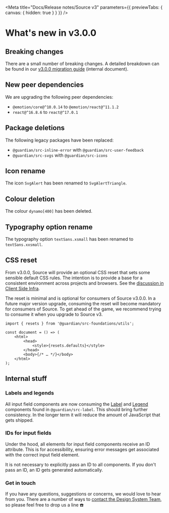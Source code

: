 
<Meta
	title="Docs/Release notes/Source v3"
	parameters={{ previewTabs: { canvas: { hidden: true } } }}
/>

# What's new in v3.0.0

## Breaking changes

There are a small number of breaking changes. A detailed breakdown can be found in our [v3.0.0 migration guide](https://docs.google.com/document/d/1qmHSCCCRs98LI9vN2B8I0yjqBAsRfJclEqcPma0wqbI/edit) (internal document).

## New peer dependencies

We are upgrading the following peer dependencies:

-   `@emotion/core@^10.0.14` to `@emotion/react@^11.1.2`
-   `react@^16.8.6` to `react@^17.0.1`

## Package deletions

The following legacy packages have been replaced:

-   `@guardian/src-inline-error` with `@guardian/src-user-feedback`
-   `@guardian/src-svgs` with `@guardian/src-icons`

## Icon rename

The icon `SvgAlert` has been renamed to `SvgAlertTriangle`.

## Colour deletion

The colour `dynamo[400]` has been deleted.

## Typography option rename

The typography option `textSans.xsmall` has been renamed to `textSans.xxsmall`.

## CSS reset

From v3.0.0, Source will provide an optional CSS reset that sets some sensible default CSS rules. The intention is to provide a base for a consistent environment across projects and browsers. See the [discussion in Client Side Infra](https://github.com/orgs/guardian/teams/client-side-infra/discussions/17).

The reset is minimal and is optional for consumers of Source v3.0.0. In a future major version upgrade, consuming the reset will become mandatory for consumers of Source. To get ahead of the game, we recommend trying to consume it when you upgrade to Source v3.

```tsx
import { resets } from '@guardian/src-foundations/utils';

const document = () => (
	<html>
		<head>
			<style>{resets.defaults}</style>
		</head>
		<body>{/* … */}</body>
	</html>
);
```

## Internal stuff

### Labels and legends

All input field components are now consuming the [Label](https://guardian.github.io/source/?path=/docs/source-src-label-label--playground) and [Legend](https://guardian.github.io/source/?path=/docs/source-src-label-legend--playground) components found in `@guardian/src-label`. This should bring further consistency. In the longer term it will reduce the amount of JavaScript that gets shipped.

### IDs for input fields

Under the hood, all elements for input field components receive an ID attribute. This is for accessibility, ensuring error messages get associated with the correct input field element.

It is not necessary to explicitly pass an ID to all components. If you don't pass an ID, an ID gets generated automatically.

### Get in touch

If you have any questions, suggestions or concerns, we would love to hear from you. There are a number of ways to [contact the Design System Team](https://theguardian.design/2a1e5182b/v/14821/p/231f6b-contact-us), so please feel free to drop us a line ☎️
